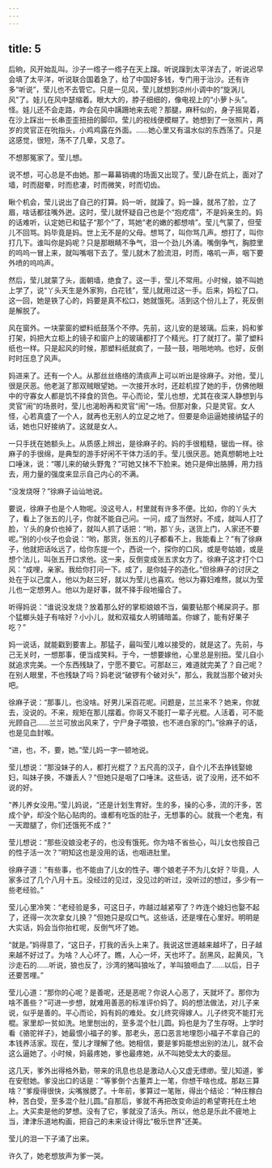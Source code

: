 ```yaml
---
---
---
```

title: 5
---



后晌，风开始乱叫。沙子一绺子一绺子在天上蹿。听说蹿到太平洋去了，听说迟早会填了太平洋，听说联合国着急了，给了中国好多钱，专门用于治沙。还有许多“听说”，莹儿也不去管它。只是一见风，莹儿就想到凉州小调中的“旋涡儿风”了。娃儿在风中瑟缩着。眼大大的，脖子细细的，像电视上的“小萝卜头”。怪。娃儿还不会走路，咋会在风中蹒跚地来去呢？那腿，麻秆似的，身子摇晃着，在沙上踩出一长串歪歪扭扭的脚印。莹儿的视线便模糊了。她想到了一张照片，两岁的灵官正在吮指头，小鸡鸡露在外面。……她心里又有温水似的东西荡了。只是这感觉，很短，荡不了几晕，又息了。

不想那冤家了。莹儿想。

说不想，可心总是不由她。那一幕幕销魂的场面又出现了。莹儿卧在炕上，面对了墙，时而甜晕，时而悲凄，时而微笑，时而切齿。

瞅个机会，莹儿说出了自己的打算。妈一听，就躁了。妈一躁，就吊了脸，立了眉，啥话都往嘴外迸。这时，莹儿就怀疑自己也是个“抱疙瘩”，不是妈亲生的。妈的话难听，认定她已和猛子“那个”了，骂她“老的嫩的都想啃”。莹儿气蒙了，但莹儿不回骂。妈毕竟是妈。世上无不是的父母。想骂了，叫你骂几声。想打了，叫你打几下。谁叫你是妈呢？只是那眼睛不争气，泪一个劲儿外涌。嘴倒争气，胸腔里的呜呜一冒上来，就叫嘴咽下去了。莹儿就木了脸流泪，时而，咯叽一声，咽下要外喷的呜呜声。

然后，莹儿就蒙了头，面朝墙，绝食了。这一手，莹儿不常用。小时候，娘不叫她上学了，说“丫头天生是外家狗，白花钱”，莹儿就用过这一手。后来，妈松了口。这一回，她是铁了心的，妈要是真不松口，她就饿死。活到这个份儿上了，死反倒是解脱了。

风在窗外。一块蒙窗的塑料纸鼓荡个不停。先前，这儿安的是玻璃。后来，妈和爹打架，妈把大立柜上的镜子和窗户上的玻璃都打了个精光。打了就打了。蒙了塑料纸也一样。只是起风的时候，那塑料纸就疯了，一鼓一鼓，啪啪地响。也好，反倒时时压息了风声。

妈进来了。还有一个人。从那丝丝络络的清痰声上可以听出是徐麻子。对他，莹儿很是厌恶。他老涎了那双贼眼望她。一次接开水时，还趁机捏了她的手，仿佛他眼中的守寡女人都是饥不择食的货色。平心而论，莹儿也想，尤其在夜深人静想到与灵官“闹”的场景时，莹儿也渴盼再和灵官“闹”一场。但那对象，只是灵官。女人怪，心若真盛了一个人，就再也无别人的立足之地了。但要是命运逼她接纳猛子的话，她也只好接纳了。这就是女人。

一只手抚在她额头上。从质感上辨出，是徐麻子的。妈的手很粗糙，锯齿一样。徐麻子的手很绵，是典型的游手好闲不干体力活的手。莹儿很厌恶。她真想朝地上吐口唾沫，说：“哪儿来的破头野鬼？”可她又抹不下脸来。她只是伸出胳膊，用力挡去，用力量的强度来显示自己内心的不满。

“没发烧呀？”徐麻子讪讪地说。

要说，徐麻子也是个人物呢。没这号人，村里就有许多不便。比如，你的丫头大了，看上了张五的儿子，你就不能自己问。一问，成了当然好。不成，就叫人打了脸，丫头的身价也掉了，就叫人抓了话把：“哟，那丫头，送货上门，人家还不要呢。”别的小伙子也会说：“哟，那货，张五的儿子都看不上，我能看上？”有了徐麻子，他就把话吆远了，给你东提一个，西说一个，探你的口风，或是夸姑娘，或是想个法儿，叫张五开口求他。这一来，反倒变成张五求女方了。徐麻子这才打个口风：“成哩，亲家。我给你打问一下。成了，是你娃子的造化。”但徐麻子的讨厌之处在于以己度人，他以为赵三好，就以为莹儿也喜欢。他以为寡妇难熬，就以为莹儿也一定想男人。他以为是好事，就不择手段地撮合了。

听得妈说：“谁说没发烧？放着那么好的掌柜娘娘不当，偏要钻那个稀屎洞子。那个猛榔头娃子有啥好？小小儿，就和双福女人明铺暗盖。你嫁了，能有好果子吃？”

妈一说话，就能戳到要害上。那猛子，最叫莹儿难以接受的，就是这了。先前，与己无关时，一想那事，便当成笑料。于今，一想要嫁他，心里总是别扭。莹儿自小就追求完美。一个东西残缺了，宁愿不要它。可那赵三，难道就完美了？自己呢？在别人眼里，不也残缺了吗？妈老说“破锣有个破对头”，那么，我就当那个破对头吧。

徐麻子说：“那事儿，也没啥。好男儿采百花呢。问题是，兰兰来不？她来，你就去，没说的。不来，规矩在那儿摆着。你哥又不能打一辈子光棍。人活着，可不能光顾自己……兰兰可放出风来了，宁尸身子喂狼，也不进白家的门。”徐麻子的话，也是见血封喉。

“进，也，不，要，她。”莹儿妈一字一顿地说。

莹儿想说：“那没妹子的人，都打光棍了？五尺高的汉子，自个儿不去挣钱娶媳妇，叫妹子换，不嫌丢人？”但她只是咽了口唾沫。这些话，说了没用，还不如不说的好。

“养儿养女没用。”莹儿妈说，“还是计划生育好。生的多，操的心多，流的汗多，苦成个驴，却没个贴心贴肉的。谁都有吃饭的肚子，无想事的心。就我一个老鬼，有一天蹬腿了，你们还饿死不成？”

莹儿想说：“那些没娘没老子的，也没有饿死。你为啥不省些心，叫儿女也按自己的性子活一次？”明知这也是没用的话，也咽进肚里。

徐麻子道：“有些事，也不能由了儿女的性子。哪个娘老子不为儿女好？毕竟，人家多过了几个八月十五。没经过的见过，没见过的听过，没听过的想过，多少有一些老经验。”

莹儿心里冷笑：“老经验是多，可这日子，咋越过越紧窄了？咋连个媳妇也娶不起了，还得一次次拿女儿换？”但她只是叹口气。这些话，还是埋在心里好。明明是大实话，妈会当你抬杠呢，反倒气坏了她。

“就是。”妈得意了，“这日子，打我的舌头上来了。我说这世道越来越坏了，日子越来越不好过了。为啥？人心坏了。瞧，人心一坏，天也坏了。刮黑风，起黄风，飞沙走石的……听说，狼也反了，沙湾的猪叫狼吆了，羊叫狼咂血了……以后，日子还要苦哩。”

莹儿心道：“那你的心呢？是善呢，还是恶呢？你说人心恶了，天就坏了。那你为啥不善些？”可进一步想，就难用善恶的标准评价妈了。妈的想法做法，对儿子来说，似乎是善的。平心而论，妈有妈的难处。女儿终究得嫁人。儿子终究不能打光棍。家里却一贫如洗。地里刨出的，至多混个肚儿圆。妈也是为了生存呀。上学时看《骆驼祥子》，她最恨小福子的爹。那老头，恶口恶言地埋怨小福子不拿自己的本钱养活家。现在，莹儿才理解了他。她相信，要是爹妈能想出别的法儿，就不会这么逼她了。小时候，妈最疼她，爹也最疼她，从不叫她受太大的委屈。

这几天，爹外出得格外勤，带来的讯息也总是激动人心又虚无缥缈。莹儿知道，爹在安慰她。爹没出口的话是：“等爹倒个古董弄上一笔，你想干啥也成。那赵三算啥？”爹瘦得很快，尖嘴猴腮了。十年前，爹算过一笔账，得出个结论：“种庄稼白种，苦白受，至多混个肚儿圆。”自那后，爹就不再把改变命运的希望寄托在土地上。大买卖是他的梦想。没有了它，爹就没了活头。所以，他总是乐此不疲地上当，津津乐道地构画，把自己的未来设计得比“极乐世界”还美。

莹儿的泪一下子涌了出来。

许久了，她老想放声为爹一哭。